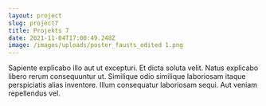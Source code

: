 ```yaml
---
layout: project
slug: project7
title: Projekts 7
date: 2021-11-04T17:00:49.248Z
image: /images/uploads/poster_fausts_edited 1.png
---
```


Sapiente explicabo illo aut ut excepturi. Et dicta soluta velit. Natus explicabo libero rerum consequuntur ut. Similique odio similique laboriosam itaque perspiciatis alias inventore. Illum consequatur laboriosam sequi. Aut veniam repellendus vel.

